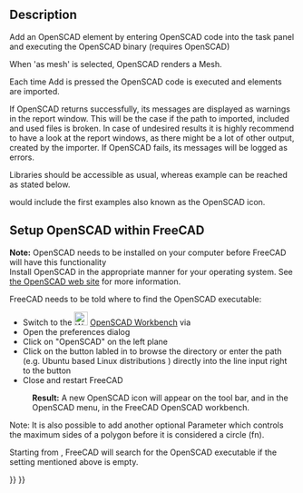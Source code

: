 <languages/>

{{Docnav
|[[OpenSCAD_ExplodeGroup|Explode Group]]
|[[OpenSCAD_MeshBoolean|Mesh Boolean]]
|[[OpenSCAD_Workbench|OpenSCAD]]
|IconL=OpenSCAD_ExplodeGroup.svg
|IconR=OpenSCAD_MeshBoolean.svg
|IconC=Workbench_OpenSCAD.svg
}}

{{GuiCommand
|Name=OpenSCAD AddOpenSCADElement
|Empty=1
|MenuLocation=OpenSCAD -> Add OpenSCAD Element
|Workbenches=[[OpenSCAD_Workbench|OpenSCAD]]
}}

==Description==

Add an OpenSCAD element by entering OpenSCAD code into the task panel and executing the OpenSCAD binary (requires OpenSCAD) 

When 'as mesh' is selected, OpenSCAD renders a Mesh. 

Each time Add is pressed the OpenSCAD code is executed and elements are imported.

If OpenSCAD returns successfully, its messages are displayed as warnings in the report window. This will be the case if the path to imported, included and used files is broken. In case of undesired results it is highly recommend to have a look at the report windows, as there might be a lot of other output, created by the importer. If OpenSCAD fails, its messages will be logged as errors.

Libraries should be accessible as usual, whereas example can be reached as stated below.

{{Code|code=
include <../examples/example001.scad>;
}}

would include the first examples also known as the OpenSCAD icon.

==Setup OpenSCAD within FreeCAD==

'''Note:''' OpenSCAD needs to be installed on your computer before FreeCAD will have this functionality<br/>
Install OpenSCAD in the appropriate manner for your operating system. See [https://www.openscad.org/ the OpenSCAD web site] for more information.

FreeCAD needs to be told where to find the OpenSCAD executable:
* Switch to the [[Image:Workbench_OpenSCAD.svg|24px]] [[OpenSCAD_Workbench|OpenSCAD Workbench]] via {{MenuCommand|View → Workbench → OpenSCAD}}
* Open the preferences dialog {{MenuCommand|Edit → Preferences}}
* Click on "OpenSCAD" on the left plane
* Click on the button labled {{Button|...}} in {{MenuCommand|General Settings → General OpenSCAD Settings → OpenSCAD executable}} to browse the directory or enter the path (e.g. Ubuntu based Linux distributions {{incode|/usr/bin/openscad}}) directly into the line input right to the button
* Close and restart FreeCAD
: '''Result:''' A new OpenSCAD icon will appear on the tool bar, and in the OpenSCAD menu, in the FreeCAD OpenSCAD workbench.

Note: It is also possible to add another optional Parameter which controls the maximum sides of a polygon before it is considered a circle (fn).

Starting from {{VersionPlus|0.14}}, FreeCAD will search for the OpenSCAD executable if the setting mentioned above is empty.    


{{Docnav
|[[OpenSCAD_ExplodeGroup|Explode Group]]
|[[OpenSCAD_MeshBoolean|Mesh Boolean]]
|[[OpenSCAD_Workbench|OpenSCAD]]
|IconL=OpenSCAD_ExplodeGroup.svg
|IconR=OpenSCAD_MeshBoolean.svg
|IconC=Workbench_OpenSCAD.svg
}}

{{OpenSCAD_Tools_navi{{#translation:}}}}
{{Userdocnavi{{#translation:}}}}